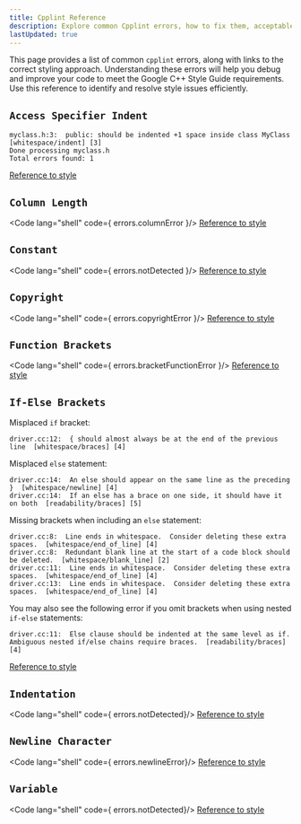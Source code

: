 ```yaml
---
title: Cpplint Reference
description: Explore common Cpplint errors, how to fix them, acceptable errors, and style issues that Cpplint does not catch for CSCE240.
lastUpdated: true
---
```


This page provides a list of common `cpplint` errors, along with 
links to the correct styling approach. Understanding these errors will 
help you debug and improve your code to meet the Google C++ Style 
Guide requirements. Use this reference to identify and resolve 
style issues efficiently.



## `Access Specifier Indent` <Badge text="Detected" variant="success"  size="medium" aria-label="error detected"/>
```shell
myclass.h:3:  public: should be indented +1 space inside class MyClass  [whitespace/indent] [3]
Done processing myclass.h
Total errors found: 1
```
[Reference to style](./google-style-reference#access-specifier-indent)

## `Column Length` <Badge text="Detected" variant="success"  size="medium" aria-label="error detected"/>
<Code lang="shell"  code={ errors.columnError }/>
[Reference to style](./google-style-reference#column-length)

## `Constant` <Badge text="Not Detected" variant="danger"  size="medium" aria-label="error not detected"/>
<Code lang="shell"  code={ errors.notDetected }/>
[Reference to style](./google-style-reference#constant)

## `Copyright` <Badge text="Detected" variant="success"  size="medium" aria-label="error detected"/>
<Code lang="shell"  code={ errors.copyrightError }/>
[Reference to style](./google-style-reference#copyright)

## `Function Brackets` <Badge text="Detected" variant="success"  size="medium" aria-label="error detected"/>
<Code lang="shell"  code={ errors.bracketFunctionError }/>
[Reference to style](./google-style-reference#function-brackets)

## `If-Else Brackets` <Badge text="Detected" variant="success"  size="medium" aria-label="error detected"/>

Misplaced `if` bracket:
```shell
driver.cc:12:  { should almost always be at the end of the previous line  [whitespace/braces] [4]
```
Misplaced `else` statement:
```shell
driver.cc:14:  An else should appear on the same line as the preceding }  [whitespace/newline] [4]
driver.cc:14:  If an else has a brace on one side, it should have it on both  [readability/braces] [5]
```

Missing brackets when including an `else` statement:
```shell
driver.cc:8:  Line ends in whitespace.  Consider deleting these extra spaces.  [whitespace/end_of_line] [4]
driver.cc:8:  Redundant blank line at the start of a code block should be deleted.  [whitespace/blank_line] [2]
driver.cc:11:  Line ends in whitespace.  Consider deleting these extra spaces.  [whitespace/end_of_line] [4]
driver.cc:13:  Line ends in whitespace.  Consider deleting these extra spaces.  [whitespace/end_of_line] [4]
```

You may also see the following error if you omit brackets when using nested `if-else` statements:
```shell
driver.cc:11:  Else clause should be indented at the same level as if. Ambiguous nested if/else chains require braces.  [readability/braces] [4]
```


[Reference to style](./google-style-reference#if-else-brackets)

## `Indentation` <Badge text="Not Detected" variant="danger"  size="medium" aria-label="error not detected"/>
<Code lang="shell"  code={ errors.notDetected}/>
[Reference to style](./google-style-reference#indentation)

## `Newline Character` <Badge text="Detected" variant="success"  size="medium" aria-label="error detected"/>
<Code lang="shell"  code={ errors.newlineError}/>
[Reference to style](./google-style-reference#newline-character)

## `Variable` <Badge text="Not Detected" variant="danger"  size="medium" aria-label="error not detected"/>
<Code lang="shell"  code={ errors.notDetected}/>
[Reference to style](./google-style-reference#variable)